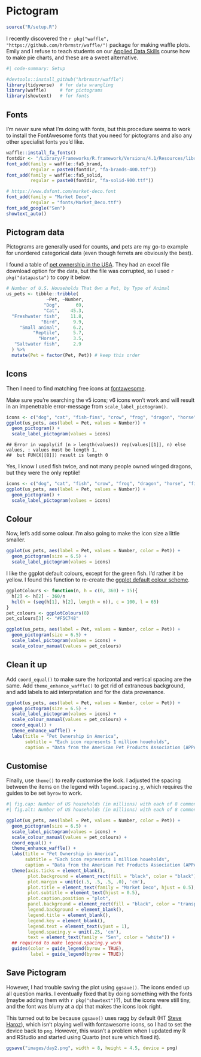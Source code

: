# Pictogram {#sec-pictogram}

```r
source("R/setup.R")
```

I recently discovered the `r pkg("waffle", "https://github.com/hrbrmstr/waffle/")` package for making waffle plots. Emily and I refuse to teach students on our [Applied Data Skills](https://psyteachr.github.io/ads-v1/) course how to make pie charts, and these are a sweet alternative. 

```r
#| code-summary: Setup

#devtools::install_github("hrbrmstr/waffle")
library(tidyverse)  # for data wrangling
library(waffle)     # for pictograms
library(showtext)   # for fonts
```

## Fonts

I'm never sure what I'm doing with fonts, but this procedure seems to work to install the FontAwesome fonts that you need for pictograms and also any other specialist fonts you'd like.

```r
waffle::install_fa_fonts()
fontdir <- "/Library/Frameworks/R.framework/Versions/4.1/Resources/library/waffle/fonts/"
font_add(family = waffle::fa5_brand,
         regular = paste0(fontdir, "fa-brands-400.ttf"))
font_add(family = waffle::fa5_solid,
         regular = paste0(fontdir, "fa-solid-900.ttf"))

# https://www.dafont.com/market-deco.font
font_add(family = "Market Deco",
         regular = "fonts/Market_Deco.ttf")
font_add_google("Sen")
showtext_auto()
```


## Pictogram data

Pictograms are generally used for counts, and pets are my go-to example for unordered categorical data (even though ferrets are obviously the best).

I found a table of [pet ownership in the USA](https://www.iii.org/fact-statistic/facts-statistics-pet-ownership-and-insurance). They had an excel file download option for the data, but the file was corrupted, so I used `r pkg("datapasta")` to copy it below.

```r
# Number of U.S. Households That Own a Pet, by Type of Animal 
us_pets <- tibble::tribble(
               ~Pet, ~Number,
              "Dog",      69,
              "Cat",    45.3,
  "Freshwater fish",    11.8,
             "Bird",     9.9,
     "Small animal",     6.2,
          "Reptile",     5.7,
            "Horse",     3.5,
   "Saltwater fish",     2.9
  ) %>%
  mutate(Pet = factor(Pet, Pet)) # keep this order
```

## Icons

Then I need to find matching free icons at [fontawesome](https://fontawesome.com/v5/search?q=animal&m=free&s=solid). 

Make sure you're searching the v5 icons; v6 icons won't work and will result in an impenetrable error-message from `scale_label_pictogram()`.

```r
icons <- c("dog", "cat", "fish-fins", "crow", "frog", "dragon", "horse", "fish")
ggplot(us_pets, aes(label = Pet, values = Number)) +
  geom_pictogram() +
  scale_label_pictogram(values = icons)
```

<pre><code>## Error in vapply(if (n &gt; length(values)) rep(values[[1]], n) else values, : values must be length 1,
##  but FUN(X[[8]]) result is length 0</code></pre>

Yes, I know I used fish twice, and not many people owned winged dragons, but they were the only reptile!

```r
icons <- c("dog", "cat", "fish", "crow", "frog", "dragon", "horse", "fish")
ggplot(us_pets, aes(label = Pet, values = Number)) +
  geom_pictogram() +
  scale_label_pictogram(values = icons)
```

## Colour {#sec-pictogram-colour}

Now, let's add some colour. I'm also going to make the icon size a little smaller.

```r
ggplot(us_pets, aes(label = Pet, values = Number, color = Pet)) +
  geom_pictogram(size = 6.5) +
  scale_label_pictogram(values = icons)
```

I like the ggplot default colours, except for the green fish. I'd rather it be yellow. I found this function to re-create the [ggplot default colour scheme](https://stackoverflow.com/questions/8197559/emulate-ggplot2-default-color-palette).

```r
ggplotColours <- function(n, h = c(0, 360) + 15){
  h[2] <- h[2] - 360/n
  hcl(h = (seq(h[1], h[2], length = n)), c = 100, l = 65)
}
pet_colours <- ggplotColours(8)
pet_colours[3] <- "#F5C748"
```


```r
ggplot(us_pets, aes(label = Pet, values = Number, color = Pet)) +
  geom_pictogram(size = 6.5) +
  scale_label_pictogram(values = icons) +
  scale_colour_manual(values = pet_colours)
```


## Clean it up

Add `coord_equal()` to make sure the horizontal and vertical spacing are the same. Add `theme_enhance_waffle()` to get rid of extraneous background, and add labels to aid interpretation and for the data provenance.

```r
ggplot(us_pets, aes(label = Pet, values = Number, color = Pet)) +
  geom_pictogram(size = 6.5) +
  scale_label_pictogram(values = icons) +
  scale_colour_manual(values = pet_colours) +
  coord_equal() +
  theme_enhance_waffle() +
  labs(title = "Pet Ownership in America",
       subtitle = "Each icon represents 1 million houeholds",
       caption = "Data from the American Pet Products Association (APPA) 2021-2022 National Pet Owners Survey")
```

## Customise

Finally, use `theme()` to really customise the look. I adjusted the spacing between the items on the legend with `legend.spacing.y`, which requires the guides to be set `byrow` to work. 

```r
#| fig.cap: Number of US households (in millions) with each of 8 common pet types.
#| fig.alt: Number of US households (in millions) with each of 8 common pet types.  Data from the American Pet Products Association (APPA) 2021-2022 National Pet Owners Survey. Dog=69, Cat=45.3, Freshwater fish=11.8, Bird=9.9, Small animal=6.2, Reptile=5.7, Horse=3.5, Saltwater fish=2.9

ggplot(us_pets, aes(label = Pet, values = Number, color = Pet)) +
  geom_pictogram(size = 6.5) +
  scale_label_pictogram(values = icons) +
  scale_colour_manual(values = pet_colours) +
  coord_equal() +
  theme_enhance_waffle() +
  labs(title = "Pet Ownership in America",
       subtitle = "Each icon represents 1 million houeholds",
       caption = "Data from the American Pet Products Association (APPA) 2021-2022 National Pet Owners Survey") +
  theme(axis.ticks = element_blank(),
        plot.background = element_rect(fill = "black", color = "black"),
        plot.margin = unit(c(.5, .5, .5, .0), 'cm'),
        plot.title = element_text(family = "Market Deco", hjust = 0.5),
        plot.subtitle = element_text(hjust = 0.5),
        plot.caption.position = "plot",
        panel.background = element_rect(fill = "black", color = "transparent"),
        legend.background = element_blank(),
        legend.title = element_blank(),
        legend.key = element_blank(),
        legend.text = element_text(vjust = 1),
        legend.spacing.y = unit(.25, 'cm'),
        text = element_text(family = "Sen", color = "white")) +
  ## required to make legend.spacing.y work
  guides(color = guide_legend(byrow = TRUE),
         label = guide_legend(byrow = TRUE))
```

## Save Pictogram

However, I had trouble saving the plot using `ggsave()`. The icons ended up all question marks. I eventually fixed that by doing something with the fonts (maybe adding them with `r pkg("showtext")`?), but the icons were still tiny, and the font was blurry at a dpi that makes the icons look right.

This turned out to be because `ggsave()` uses ragg by default (HT [Steve Haroz](https://twitter.com/sharoz/status/1510342578268516355)), which isn't playing well with fontawesome icons, so I had to set the device back to `png`. However, this wasn't a problem when I updated my R and RStudio and started using Quarto (not sure which fixed it). 

```r
ggsave("images/day2.png", width = 8, height = 4.5, device = png)
```



